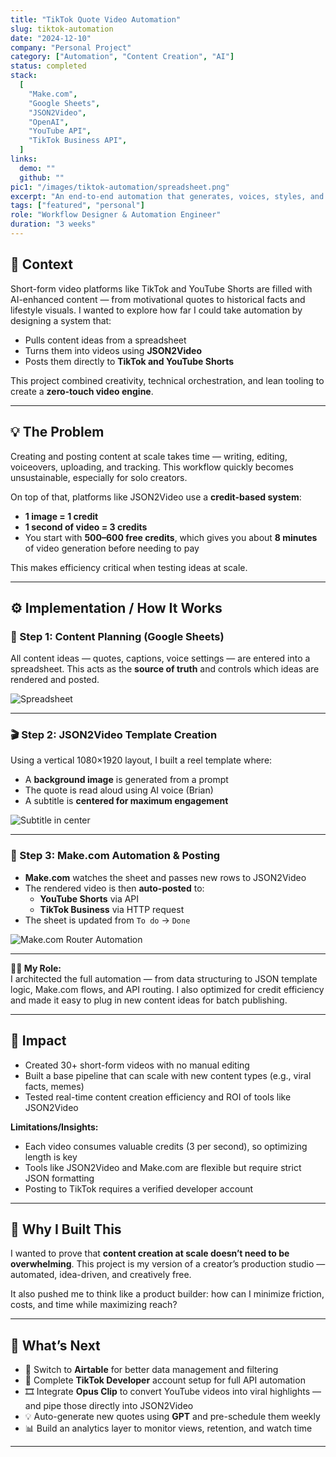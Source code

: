 ---
title: "TikTok Quote Video Automation"
slug: tiktok-automation
date: "2024-12-10"
company: "Personal Project"
category: ["Automation", "Content Creation", "AI"]
status: completed
stack:
  [
    "Make.com",
    "Google Sheets",
    "JSON2Video",
    "OpenAI",
    "YouTube API",
    "TikTok Business API",
  ]
links:
  demo: ""
  github: ""
pic1: "/images/tiktok-automation/spreadsheet.png"
excerpt: "An end-to-end automation that generates, voices, styles, and posts motivational quote videos to TikTok and YouTube Shorts using JSON2Video and Make.com."
tags: ["featured", "personal"]
role: "Workflow Designer & Automation Engineer"
duration: "3 weeks"
---

## 👋 Context

Short-form video platforms like TikTok and YouTube Shorts are filled with AI-enhanced content — from motivational quotes to historical facts and lifestyle visuals. I wanted to explore how far I could take automation by designing a system that:

- Pulls content ideas from a spreadsheet
- Turns them into videos using **JSON2Video**
- Posts them directly to **TikTok and YouTube Shorts**

This project combined creativity, technical orchestration, and lean tooling to create a **zero-touch video engine**.

---

## 💡 The Problem

Creating and posting content at scale takes time — writing, editing, voiceovers, uploading, and tracking. This workflow quickly becomes unsustainable, especially for solo creators.

On top of that, platforms like JSON2Video use a **credit-based system**:

- **1 image = 1 credit**
- **1 second of video = 3 credits**
- You start with **500–600 free credits**, which gives you about **8 minutes** of video generation before needing to pay

This makes efficiency critical when testing ideas at scale.

---

## ⚙️ Implementation / How It Works

### 🧾 Step 1: Content Planning (Google Sheets)

All content ideas — quotes, captions, voice settings — are entered into a spreadsheet. This acts as the **source of truth** and controls which ideas are rendered and posted.

<img src="/images/tiktok-automation/spreadsheet.png" alt="Spreadsheet" />

---

### 🎬 Step 2: JSON2Video Template Creation

Using a vertical 1080×1920 layout, I built a reel template where:

- A **background image** is generated from a prompt
- The quote is read aloud using AI voice (Brian)
- A subtitle is **centered for maximum engagement**

<img src="/images/tiktok-automation/json2video.png" alt="Subtitle in center" />

---

### 🤖 Step 3: Make.com Automation & Posting

- **Make.com** watches the sheet and passes new rows to JSON2Video
- The rendered video is then **auto-posted** to:
  - **YouTube Shorts** via API
  - **TikTok Business** via HTTP request
- The sheet is updated from `To do` → `Done`

<img
  src="/images/tiktok-automation/make.png"
  alt="Make.com Router Automation"
/>

---

**🧑‍💻 My Role:**  
I architected the full automation — from data structuring to JSON template logic, Make.com flows, and API routing. I also optimized for credit efficiency and made it easy to plug in new content ideas for batch publishing.

---

## 📌 Impact

- Created 30+ short-form videos with no manual editing
- Built a base pipeline that can scale with new content types (e.g., viral facts, memes)
- Tested real-time content creation efficiency and ROI of tools like JSON2Video

**Limitations/Insights:**

- Each video consumes valuable credits (3 per second), so optimizing length is key
- Tools like JSON2Video and Make.com are flexible but require strict JSON formatting
- Posting to TikTok requires a verified developer account

---

## 💭 Why I Built This

I wanted to prove that **content creation at scale doesn’t need to be overwhelming**. This project is my version of a creator’s production studio — automated, idea-driven, and creatively free.

It also pushed me to think like a product builder: how can I minimize friction, costs, and time while maximizing reach?

---

## 🚀 What’s Next

- 🔄 Switch to **Airtable** for better data management and filtering
- 🔑 Complete **TikTok Developer** account setup for full API automation
- 🎞️ Integrate **Opus Clip** to convert YouTube videos into viral highlights — and pipe those directly into JSON2Video
- 💡 Auto-generate new quotes using **GPT** and pre-schedule them weekly
- 📊 Build an analytics layer to monitor views, retention, and watch time

---
